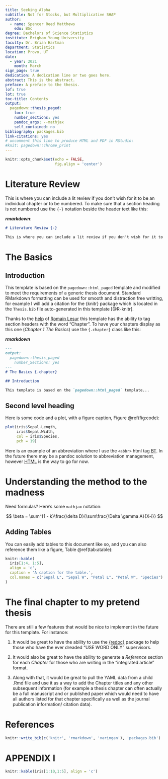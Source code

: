 ```yaml
---
title: Seeking Alpha
subtitle: Not for Stocks, but Multiplicative SHAP
author: 
  - name: Spencer Reed Matthews
    edu: BSc
degree: Bachelors of Science Statistics
institute: Brigham Young University
faculty: Dr. Brian Hartman
department: Statistics
location: Provo, UT
date:
  - year: 2021
    month: March
sign_page: true
dedication: A dedication line or two goes here.
abstract: This is the abstract.
preface: A preface to the thesis.
lof: true
lot: true
toc-title: Contents
output:
  pagedown::thesis_paged: 
    toc: true
    number_sections: yes
    pandoc_args: --mathjax
    self_contained: no
bibliography: packages.bib
link-citations: yes
# uncomment this line to produce HTML and PDF in RStudio:
#knit: pagedown::chrome_print
---
```


```r
knitr::opts_chunk$set(echo = FALSE,
                      fig.align = 'center')
```

# Literature Review {-}

This is where you can include a lit review if you don't wish for it to be an individual chapter or to be numbered. To make sure that a section heading is not numbered use the `{-}` notation beside the header text like this:

_**rmarkdown**_:

```markdown
# Literature Review {-}

This is where you can include a lit review if you don't wish for it to be an individual chapter or to be numbered. To make sure that a section heading is not numbered use the `{-}` notation beside the header text like this:
```

# The Basics {.chapter}

## Introduction

This template is based on the `pagedown::html_paged` template and modified to meet the requirements of a generic thesis document. Standard RMarkdown formatting can be used for smooth and distraction free writting, for example I will add a citation for the {knitr} package which is located in the `Thesis.bib` file auto-generated in this template [@R-knitr].

Thanks to the [help](https://github.com/rstudio/pagedown/issues/101) of [Romain Lesur](https://github.com/RLesur) this template has the ability to tag section headers with the word "Chapter ". To have your chapters display as this one (_Chapter 1 The Basics_) use the `{.chapter}` class like this:

_**rmarkdown**_
```markdown
---
output:
  pagedown::thesis_paged
    number_Sections: yes
---
# The Basics {.chapter}

## Introduction

This template is based on the `pagedown::html_paged` template...
```

## Second level heading

Here is some code and a plot, with a figure caption, Figure \@ref(fig:code):

```r
plot(iris$Sepal.Length,
     iris$Sepal.Width,
     col = iris$Species,
     pch = 19)
```

Here is an example of an abbreviation where I use the `<abbr>` html tag <abbr title="Brent Thorne">BT</abbr>. In the future there may be a pandoc solution to abbreviation management, however <abbr title="Hyper Text Markup Language">HTML</abbr> is the way to go for now.

# Understanding the method to the madness {.chapter}

Need formulas? Here's some `mathjax` notation:

$$
\beta = \sum^{1 - k}\frac{\delta D}{\sum\frac{\Delta \gamma A}{X-i}}
$$

## Adding Tables

You can easily add tables to this document like so, and you can also reference them like a figure, Table \@ref(tab:atable):

```r
knitr::kable(
  iris[1:4, 1:5],
  align = 'c',
  caption = 'A caption for the table.',
  col.names = c("Sepal L", "Sepal W", "Petal L", "Petal W", "Species")
)
```

# The final chapter to my pretend thesis {.chapter}

There are still a few features that would be nice to implement in the future for this template. For instance:

1. It would be great to have the ability to use the [{redoc}](https://github.com/noamross/redoc) package to help those who have the ever dreaded "USE WORD ONLY" supervisors.

2. It would also be great to have the ability to generate a _Reference_ section for each _Chapter_ for those who are writing in the "integrated article" format.

3. Along with that, it would be great to pull the YAML data from a child .Rmd file and use it as a way to add the Chapter titles and any other subsequent information (for example a thesis chapter can often actually be a full manuscript and or published paper which would need to have all authors listed for that chapter specifically as well as the journal publication information/ citation data).

# References {-}

```r
knitr::write_bib(c('knitr', 'rmarkdown', 'xaringan'), 'packages.bib')
```

<!-- This '<div id="refs"></div>' needs to 
be here if you have appendix pages 
otherwise you can remove it.-->
<div id="refs"></div> 

# APPENDIX I {-}

```r
knitr::kable(iris[1:10,1:5], align = 'c')
```
